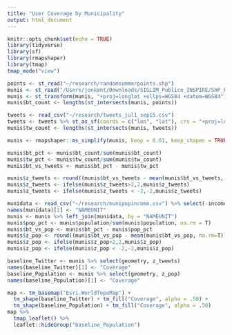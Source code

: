 ```yaml
---
title: "User Coverage by Municipality"
output: html_document
---
```


```r
knitr::opts_chunk$set(echo = TRUE)
library(tidyverse)
library(sf)
library(rmapshaper)
library(tmap)
tmap_mode("view")

points <- st_read("~/research/randomsummerpoints.shp")
munis <- st_read("/Users/jonkent/Downloads/SIGLIM_Publico_INSPIRE/SHP_ETRS89/recintos_municipales_inspire_peninbal_etrs89/recintos_municipales_inspire_peninbal_etrs89.shp") %>% select(NAMEUNIT,geometry)
munis <- st_transform(munis, "+proj=longlat +ellps=WGS84 +datum=WGS84")
munis$bt_count <- lengths(st_intersects(munis, points))

tweets <- read_csv("~/research/tweets_jul1_sep15.csv")
tweets <- tweets %>% st_as_sf(coords = c("lon", "lat"), crs = "+proj=longlat +ellps=WGS84 +datum=WGS84")
munis$tw_count <- lengths(st_intersects(munis, tweets))

munis <- rmapshaper::ms_simplify(munis, keep = 0.01, keep_shapes = TRUE)

munis$bt_pct <- munis$bt_count/sum(munis$bt_count)
munis$tw_pct <- munis$tw_count/sum(munis$tw_count)
munis$bt_vs_tweets <- munis$bt_pct - munis$tw_pct

munis$z_tweets <- round((munis$bt_vs_tweets - mean(munis$bt_vs_tweets, na.rm=T)) / sd(munis$bt_vs_tweets, na.rm=T),1)
munis$z_tweets <- ifelse(munis$z_tweets>2,2,munis$z_tweets)
munis$z_tweets <- ifelse(munis$z_tweets < -2,-2,munis$z_tweets)

munidata <- read_csv("~/research/munipopincome.csv") %>% select(-income)
names(munidata)[1] <- "NAMEUNIT"
munis <- munis %>% left_join(munidata, by = "NAMEUNIT")
munis$pop_pct <- munis$population/sum(munis$population, na.rm = T)
munis$bt_vs_pop <- munis$bt_pct - munis$pop_pct
munis$z_pop <- round((munis$bt_vs_pop - mean(munis$bt_vs_pop, na.rm=T)) / sd(munis$bt_vs_pop, na.rm=T),1)
munis$z_pop <- ifelse(munis$z_pop>2,2,munis$z_pop)
munis$z_pop <- ifelse(munis$z_pop < -2,-2,munis$z_pop)

baseline_Twitter <- munis %>% select(geometry, z_tweets)
names(baseline_Twitter)[1] <- "Coverage"
baseline_Population <- munis %>% select(geometry, z_pop)
names(baseline_Population)[1] <- "Coverage"
```


```r
map <- tm_basemap("Esri.WorldTopoMap") +
  tm_shape(baseline_Twitter) + tm_fill("Coverage", alpha = .50) +
  tm_shape(baseline_Population) + tm_fill("Coverage", alpha = .50)
map %>% 
  tmap_leaflet() %>%
  leaflet::hideGroup("baseline_Population")
```

